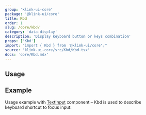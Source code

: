 ```yaml
---
group: 'klink-ui-core'
package: '@klink-ui/core'
title: Kbd
order: 1
slug: /core/kbd/
category: 'data-display'
description: 'Display keyboard button or keys combination'
props: ['Kbd']
import: "import { Kbd } from '@klink-ui/core';"
source: 'klink-ui-core/src/Kbd/Kbd.tsx'
docs: 'core/Kbd.mdx'
---
```



## Usage

<Demo data={KbdDemos.usage} />

## Example

Usage example with [TextInput](/core/text-input/) component
– Kbd is used to describe keyboard shortcut to focus input:

<Demo data={KbdDemos.input} />
